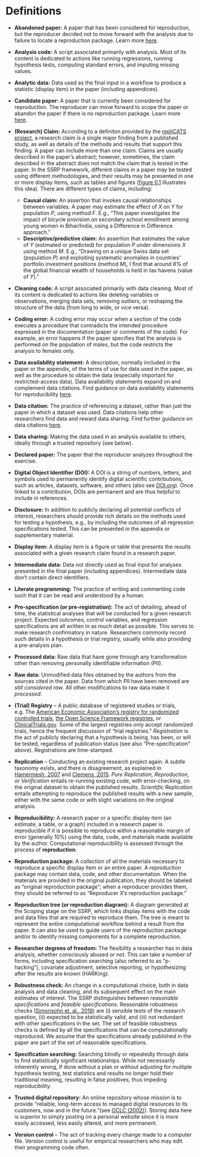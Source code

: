 # Definitions


- **Abandoned paper:** A paper that has been considered for reproduction, but the reproducer decided not to move forward with the analysis due to failure to locate a reproduction package. Learn more [here](https://bitss.github.io/ACRE/scoping.html#from-candidate-to-declared-paper).  

- **Analysis code:** A script associated primarily with analysis. Most of its content is dedicated to actions like running regressions, running hypothesis tests, computing standard errors, and imputing missing values.  

- **Analytic data:** Data used as the final input in a workflow to produce a statistic (display item) in the paper (including appendices).  

- **Candidate paper:** A paper that is currently been considered for reproduction. The reproducer can move forward to scope the paper or abandon the paper if there is no reproduction package. Learn more [here](https://bitss.github.io/ACRE/scoping.html#from-candidate-to-declared-paper).  


- **(Research) Claim:** According to a definiton provided by the [repliCATS project](https://replicats.research.unimelb.edu.au/#tab301), a research claim is a single major finding from a published study, as well as details of the methods and results that support this finding. A paper can include more than one claim. Claims are usually described in the paper's abstract; however, sometimes, the claim described in the abstract does not match the claim that is tested in the paper.
In the SSRP framework, different claims in a paper may be tested using different methodologies, and their results may be presented in one or more display items, such as tables and figures ([figure 0.1](https://bitss.github.io/ACRE/intro.html#fig:diagram) illustrates this idea). There are different types of claims, including:

    - **Causal claim:** An assertion that invokes causal relationships between variables. A paper may estimate the effect of *X* on *Y* for population *P*, using method *F*. E.g., "This paper investigates the impact of bicycle provision on secondary school enrollment among young women in Bihar/India, using a Difference in Difference approach."  
    - **Descriptive/predictive claim:** An assertion that estimates the value of *Y* (estimated or predicted) for population *P* under dimensions *X* using method *M*. E.g., "Drawing on a unique Swiss data set (population *P*) and exploiting systematic anomalies in countries' portfolio investment positions (method *M*), I find that around 8% of the global financial wealth of households is held in tax havens (value of *Y*)."  
    
- **Cleaning code:** A script associated primarily with data cleaning. Most of its content is dedicated to actions like deleting variables or observations, merging data sets, removing outliers, or reshaping the structure of the data (from long to wide, or vice versa).  

- **Coding error:** A coding error may occur when a section of the code executes a procedure that contradicts the intended procedure expressed in the documentation (paper or comments of the code). For example, an error happens if the paper specifies that the analysis is performed on the population of males, but the code restricts the analysis to females only.

- **Data availability statement:** A description, normally included in the paper or the appendix, of the terms of use for data used in the paper, as well as the procedure to obtain the data (especially important for restricted-access data). Data availability statements expand on and complement data citations. Find guidance on data availability statements for reproducibility [here](https://social-science-data-editors.github.io/guidance/Requested_information_dcas.html#what-are-data-and-code-availability-statements-dcas).  

- **Data citation:** The practice of referencing a dataset, rather than just the paper in which a dataset was used. Data citations help other researchers find data and reward data sharing. Find further guidance on data citations [here](https://social-science-data-editors.github.io/guidance/Data_citation_guidance.html).  

- **Data sharing:** Making the data used in an analysis available to others, ideally through a trusted repository (see below).  

- **Declared paper:** The paper that the reproducer analyzes throughout the exercise.   

- **Digital Object Identifier (DOI):** A DOI is a string of numbers, letters, and symbols used to permanently identify digital scientific contributions, such as articles, datasets, software, and others (also see [DOI.org](https://www.doi.org/)). Once linked to a contribution, DOIs are permanent and are thus helpful to include in references.

- **Disclosure:** In addition to publicly declaring all potential conflicts of interest, researchers should provide rich details on the methods used for testing a hypothesis, e.g., by including the outcomes of all regression specifications tested. This can be presented in the appendix or supplementary material. 

- **Display item:** A display item is a figure or table that presents the results associated with a given research claim found in a research paper.  

- **Intermediate data:** Data not directly used as final input for analyses presented in the final paper (including appendices). Intermediate data don't contain direct identifiers. 
- **Literate programming:**  The practice of writing and commenting code such that it can be read and understood by a human.

- **Pre-specification (or pre-registration):** The act of detailing, ahead of time, the statistical analyses that will be conducted for a given research project. Expected outcomes, control variables, and regression specifications are all written in as much detail as possible. This serves to make research confirmatory in nature. 
Researchers commonly record such details in a hypothesis or trial registry, usually while also providing a pre-analysis plan.  

- **Processed data:** Raw data that have gone through any transformation other than removing personally identifiable information (PII).    

- **Raw data:** Unmodified data files obtained by the authors from the sources cited in the paper. Data from which PII have been removed are *still considered raw*. All other modifications to raw data make it *processed*.   

- **(Trial) Registry** -- A public database of registered studies or trials, e.g. The [American Economic Association's registry for randomized controlled trials](https://www.socialscienceregistry.org/), [the Open Science Framework registries](https://osf.io/prereg/), or [ClinicalTrials.gov](https://www.clinicaltrials.gov/). Some of the largest registries only accept randomized trials, hence the frequent discussion of "trial registries." *Registration* is the act of publicly declaring that a hypothesis is being, has been, or will be tested, regardless of publication status (see also "Pre-specification" above). Registrations are time-stamped.   

- **Replication** -- Conducting an existing research project again. A subtle taxonomy exists, and there is disagreement, as explained in [Hamermesh, 2007](https://poseidon01.ssrn.com/delivery.php?ID=730022068104120012124069127117116094125005035067064043105083109027064120011088086109059117052062000025007012029080123125089014014006079063116014095000023071022077006017094093005117096083119073115079022110105075073085121117103030106102080005099007&EXT=pdf) and [Clemens, 2015](https://www.cgdev.org/sites/default/files/CGD-Working-Paper-399-Clemens-Meaning-Failed-Replications.pdf). *Pure Replication, Reproduction, or Verification* entails re-running existing code, with error-checking, on the original dataset to obtain the published results. *Scientific Replication* entails attempting to reproduce the published results with a new sample, either with the same code or with slight variations on the original analysis.  

- **Reproducibility:** A research paper or a specific display item (an estimate, a table, or a graph) included in a research paper is reproducible if it is possible to reproduce within a reasonable margin of error (generally 10%) using the data, code, and materials made available by the author. Computational reproducibility is assessed through the process of **reproduction**.  

- **Reproduction package:** A collection of all the materials necessary to reproduce a specific display item or an entire paper. A reproduction package may contain data, code, and other documentation. When the materials are provided in the original publication, they should be labeled as "original reproduction package"; when a reproducer provides them, they should be referred to as "Reproducer X's reproduction package."   

- **Reproduction tree (or reproduction diagram):** A diagram generated at the Scoping stage on the SSRP, which links display items with the code and data files that are required to reproduce them. The tree is meant to represent the entire computational workflow behind a result from the paper. It can also be used to guide users of the reproduction package and/or to identify missing components for a complete reproduction. 

- **Researcher degrees of freedom:** The flexibility a researcher has in data analysis, whether consciously abused or not. This can take a number of forms, including specification searching (also referred to as "p-hacking"), covariate adjustment, selective reporting, or hypothesizing after the results are known (HARKing).   

- **Robustness check:** An change in a computational choice, both in data analysis and data cleaning, and its subsequent effect on the main estimates of interest. The SSRP distinguishes between *reasonable specifications* and *feasible specifications*. Reasonable robustness checks ([Simonsohn et. al., 2018](https://urisohn.com/sohn_files/wp/wordpress/wp-content/uploads/Paper-Specification-curve-2018-11-02.pdf)) are (i) sensible tests of the research question, (ii) expected to be statistically valid, and (iii) not redundant with other specifications in the set. The set of feasible robustness checks is defined by all the specifications that can be computationally reproduced. We assume that the specifications already published in the paper are part of the set of reasonable specifications.  

- **Specification searching:** Searching blindly or repeatedly through data to find statistically significant relationships. While not necessarily inherently wrong, if done without a plan or without adjusting for multiple hypothesis testing, test statistics and results no longer hold their traditional meaning, resulting in false positives, thus impeding reproducibility.   

- **Trusted digital repository:** An online repository whose mission is to provide "reliable, long-term access to managed digital resources to its customers, now and in the future."(see [OCLC (2002)](https://www.oclc.org/research/archive/projects/trustedrep.html)). Storing data here is superior to simply posting on a personal website since it is more easily accessed, less easily altered, and more permanent.  

- **Version control** -- The act of tracking every change made to a computer file. Version control is useful for empirical researchers who may edit their programming code often. 

